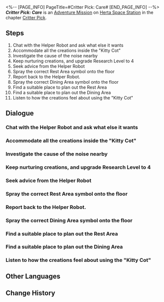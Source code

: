 <%-- [PAGE_INFO]
PageTitle=#Critter Pick: Care#
[END_PAGE_INFO] --%>
{{Stub|Dialogue.}}
{{Mission Infobox
|id            = 8016202
|title         = 
|image         = <!--Mission Critter Pick: Care.png-->
|type          = Adventure
|event_name    = 
|chapter       = Critter Pick
|requirements  = [[Adventure Mission]] ''[[Critter Pick: Nurture]]'' completed
|summary       = <!--official mission summary from Fate's Atlas-->
|characters    = Helper Robot; Ruan Mei's Creation; Trailblazer
|startLocation = [[Herta Space Station]] - [[Seclusion Zone]]
|world         = Herta Space Station
|area          = Seclusion Zone
|prev          = Critter Pick: Nurture
|next          = Critter Pick: Detective Peppy Interlude
|exp           = 100
|credits       = 20000
|stellarJade   = 20
|other         = {{Card List|Traveler's Guide*3; Lost Crystal*2}}
}}
'''''Critter Pick: Care''''' is an [[Adventure Mission]] on [[Herta Space Station]] in the chapter [[Critter Pick]].

==Steps==
# Chat with the Helper Robot and ask what else it wants
# Accommodate all the creations inside the "Kitty Cot"
# Investigate the cause of the noise nearby
# Keep nurturing creations, and upgrade Research Level to 4
# Seek advice from the Helper Robot
# Spray the correct Rest Area symbol onto the floor
# Report back to the Helper Robot.
# Spray the correct Dining Area symbol onto the floor
# Find a suitable place to plan out the Rest Area
# Find a suitable place to plan out the Dining Area
# Listen to how the creations feel about using the "Kitty Cot"

<!--
==Gameplay Notes==

--><!--
==Trial Character==

-->
==Dialogue==
{{Stub Dialogue}}
===Chat with the Helper Robot and ask what else it wants===
{{Mission Description|type=adventure|location=Seclusion Zone|The Helper Robot is looking for you, apparently for something related to the creations &mdash; again. Quickly go and find out what's happened.}}
{{Dialogue Start}}
:{{tx}}
{{Dialogue End}}

===Accommodate all the creations inside the "Kitty Cot"===
{{Mission Description|type=adventure|location=Seclusion Zone|update|Asta has bought a stack of sleeping supplies for the creations. The little ones need to rest too, so try moving them to a comfortable cot.<br />You knew without asking that all these things listed as "pet supplies" had to be paid for out of Asta's own pocket.}}
{{Dialogue Start}}
:{{tx}}
{{Dialogue End}}

===Investigate the cause of the noise nearby===
{{Mission Description|type=adventure|location=Seclusion Zone|update|With your support, the creations quickly adapt to the environment of the Seclusion Zone &mdash; but some creations are still super noisy. What's happened? Go find out.<br />In a sense, they were nurtured into existence by you. Does that make you... their parent?}}
{{Dialogue Start}}
:{{tx}}
{{Dialogue End}}

===Keep nurturing creations, and upgrade Research Level to 4===
{{Mission Description|type=adventure|location=Seclusion Zone|update|There's still not enough data on the creations. Keep nurturing them and work hard to improve the research progress. The weight of this task still rests upon your shoulders...}}
{{Dialogue Start}}
:{{tx}}
{{Dialogue End}}

===Seek advice from the Helper Robot===
{{Mission Description|type=adventure|location=<!--to be added-->|update|The creations love this place, but too much excitement can be a bad thing. They made everything super messy in here. Let's get the Helper Robot to tidy up.<br />You seriously spoil them too much.}}
{{Dialogue Start}}
:{{tx}}
{{Dialogue End}}

===Spray the correct Rest Area symbol onto the floor===
{{Mission Description|type=adventure|location=<!--to be added-->|update|Upon careful observation, you confirm that this is a good place to cordon off as the Rest Area. Time to spray the right graffiti on the ground to help these illiterate creations get back to their resting spots.}}
{{Dialogue Start}}
:{{tx}}
{{Dialogue End}}

===Report back to the Helper Robot.===
{{Mission Description|type=adventure|location=<!--to be added-->|update|Splitting the place into functional areas was a great success. Time to go back and report to the Helper Robot with these results. The creations are really compliant now, and you trust that your nurturing work with the Helper Robot is going to be much easier from now on.}}
{{Dialogue Start}}
:{{tx}}
{{Dialogue End}}

===Spray the correct Dining Area symbol onto the floor===
{{Mission Description|type=adventure|location=<!--to be added-->|update|Upon careful observation, you confirm that this is a good place to cordon off as the Dining Area. Time to spray the right graffiti on the ground to help these illiterate creations get back to their feeding spots.}}
{{Dialogue Start}}
:{{tx}}
{{Dialogue End}}

===Find a suitable place to plan out the Rest Area===
{{Mission Description|type=adventure|location=<!--to be added-->|update|Just nurturing them without teaching them is no good. Time for the creations to learn the rules of the space station. The Helper Robot suggests using sprayed symbols to divide out functional areas, which would help them to better tidy up the place regularly.<br />Speaking of which, where would be best to put our Rest Area?}}
{{Dialogue Start}}
:{{tx}}
{{Dialogue End}}

===Find a suitable place to plan out the Dining Area===
{{Mission Description|type=adventure|location=<!--to be added-->|update|Just nurturing them without teaching them is no good. Time for the creations to learn the rules of the space station. The Helper Robot suggests using sprayed symbols to divide out functional areas, which would help them to better tidy up the place regularly.<br />Speaking of which, where would be best to put our Dining Area?}}
{{Dialogue Start}}
:{{tx}}
{{Dialogue End}}

===Listen to how the creations feel about using the "Kitty Cot"===
{{Mission Description|type=adventure|location=<!--to be added-->|update|Asta has bought a stack of sleeping supplies for the creations. The little ones need to rest too, so try moving them to a comfortable cot.<br />You knew without asking that all these things listed as "pet supplies" had to be paid for out of Asta's own pocket.}}
{{Dialogue Start}}
:{{tx}}
{{Dialogue End}}

==Other Languages==
{{Other Languages
|en   = Critter Pick: Care
|zhs  = 异宠拾遗：照顾
|zht  = 異寵拾遺：照顧
|ja   = わくわくワンダーペット：世話
|ko   = 이색 펫 연구: 보살핌
|es   = Búsqueda de mascotas exóticas: cuidado
|fr   = Chasse aux créatures insolites&nbsp;: Soin
|ru   = Охота на экзотических питомцев: Забота
|th   = รวบรวมสิ่งมีชีวิตสุดแปลก: ดูแล
|vi   = Góp Nhặt Thú Cưng: Chăm Sóc
|de   = Exotische Haustiersammlung: Pflege
|id   = Budi Daya Makhluk Eksotis: Perhatian
|pt   = Escolha de Criaturas: Carinho
}}

==Change History==
{{Change History|1.6}}
